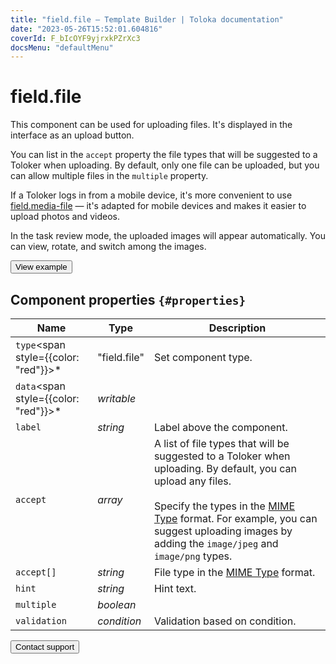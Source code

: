 ```yaml
---
title: "field.file — Template Builder | Toloka documentation"
date: "2023-05-26T15:52:01.604816"
coverId: F_bIcOYF9yjrxkPZrXc3
docsMenu: "defaultMenu"
---
```



# field.file

This component can be used for uploading files. It's displayed in the interface as an upload button.

You can list in the `accept` property the file types that will be suggested to a Toloker when uploading. By default, only one file can be uploaded, but you can allow multiple files in the `multiple` property.

If a Toloker logs in from a mobile device, it's more convenient to use [field.media-file](/docs/template-builder/reference/field.media-file) — it's adapted for mobile devices and makes it easier to upload photos and videos.

In the task review mode, the uploaded images will appear automatically. You can view, rotate, and switch among the images.

<Button view="defaultInverse" size="l" type="link" url="https://ya.cc/t/W_WxIekd3tyzv6">View example</Button>

## Component properties `{#properties}`

**Name** | **Type** | **Description**
----- | ----- | -----
`type`<span style={{color: "red"}}>\*</span> | "field.file" | Set component type.
`data`<span style={{color: "red"}}>\*</span> | _writable_ | <TolokaTbSourceDataWithValues/>
`label` | _string_ | Label above the component.
`accept` | _array_ | A list of file types that will be suggested to a Toloker when uploading. By default, you can upload any files.<br/><br/>Specify the types in the [MIME Type](https://developer.mozilla.org/en-US/docs/Web/HTTP/Basics_of_HTTP/MIME_types) format. For example, you can suggest uploading images by adding the `image/jpeg` and `image/png` types.
`accept[]` | _string_ | File type in the [MIME Type](https://developer.mozilla.org/en-US/docs/Web/HTTP/Basics_of_HTTP/MIME_types) format.
`hint` | _string_ | Hint text.
`multiple` | _boolean_ | <FieldFileTable1/>
`validation` | _condition_ | Validation based on condition.

<Button view="defaultInverse" size="l" type="link" url="/docs/guide/troubleshooting/support?form-source=template-builder-reference-field-file">Contact support</Button>